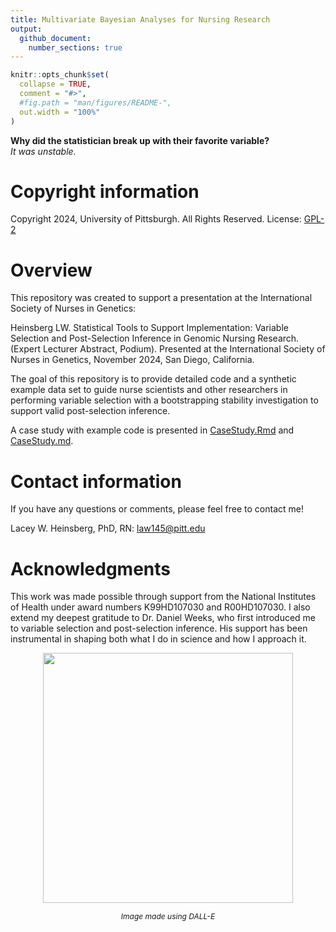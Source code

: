```yaml
---
title: Multivariate Bayesian Analyses for Nursing Research 
output: 
  github_document:
    number_sections: true
---
```


<!-- README.md is generated from README.Rmd. Please edit that file -->

```r
knitr::opts_chunk$set(
  collapse = TRUE,
  comment = "#>",
  #fig.path = "man/figures/README-",
  out.width = "100%"
)
```

**Why did the statistician break up with their favorite variable?**                   
*It was unstable.*     

# Copyright information

Copyright 2024, University of Pittsburgh. All Rights Reserved. License: [GPL-2](https://www.gnu.org/licenses/old-licenses/gpl-2.0.en.html)

# Overview

This repository was created to support a presentation at the International Society of Nurses in Genetics:

Heinsberg LW. Statistical Tools to Support Implementation: Variable Selection and Post-Selection Inference in Genomic Nursing Research. (Expert Lecturer Abstract, Podium). Presented at the International Society of Nurses in Genetics, November 2024, San Diego, California. 

The goal of this repository is to provide detailed code and a synthetic example data set to guide nurse scientists and other researchers in performing variable selection with a bootstrapping stability investigation to support valid post-selection inference. 

A case study with example code is presented in [CaseStudy.Rmd](CaseStudy.Rmd) and [CaseStudy.md](CaseStudy.md).

# Contact information

If you have any questions or comments, please feel free to contact me!

Lacey W. Heinsberg, PhD, RN: [law145\@pitt.edu](mailto:law145@pitt.edu){.email}

# Acknowledgments

This work was made possible through support from the National Institutes of Health under award numbers K99HD107030 and R00HD107030. I also extend my deepest gratitude to Dr. Daniel Weeks, who first introduced me to variable selection and post-selection inference. His support has been instrumental in shaping both what I do in science and how I approach it.

<p align="center">
  <img src="R_logo.png" alt="" width="400">
</p>
<p align="center" style="font-size: 12px;">
  *Image made using DALL-E*
</p>   
                

